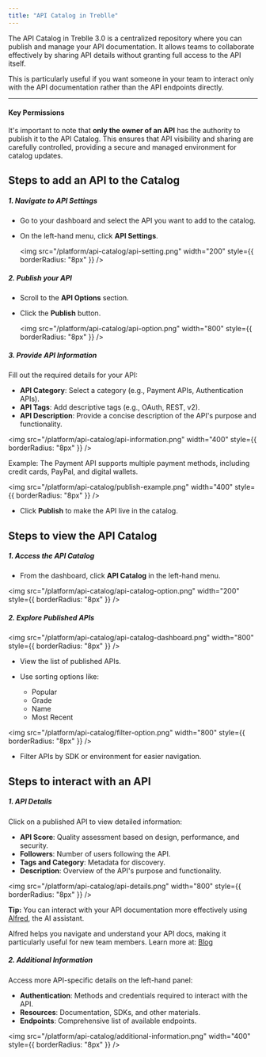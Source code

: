 ```yaml
---
title: "API Catalog in Treblle"
---
```


The API Catalog in Treblle 3.0 is a centralized repository where you can publish and manage your API documentation. It allows teams to collaborate effectively by sharing API details without granting full access to the API itself.

This is particularly useful if you want someone in your team to interact only with the API documentation rather than the API endpoints directly.

---

#### Key Permissions

It's important to note that **only the owner of an API** has the authority to publish it to the API Catalog. This ensures that API visibility and sharing are carefully controlled, providing a secure and managed environment for catalog updates.

## Steps to add an API to the Catalog

##### 1. Navigate to API Settings

- Go to your dashboard and select the API you want to add to the catalog.
- On the left-hand menu, click **API Settings**.

  <img
    src="/platform/api-catalog/api-setting.png"
    width="200"
    style={{ borderRadius: "8px" }}
  />

##### 2. Publish your API

- Scroll to the **API Options** section.
- Click the **Publish** button.

  <img
    src="/platform/api-catalog/api-option.png"
    width="800"
    style={{ borderRadius: "8px" }}
  />

##### 3. Provide API Information

Fill out the required details for your API:

- **API Category**: Select a category (e.g., Payment APIs, Authentication APIs).
- **API Tags**: Add descriptive tags (e.g., OAuth, REST, v2).
- **API Description**: Provide a concise description of the API's purpose and functionality.

<img
  src="/platform/api-catalog/api-information.png"
  width="400"
  style={{ borderRadius: "8px" }}
/>

Example:
The Payment API supports multiple payment methods, including credit cards, PayPal, and digital wallets.

<img
  src="/platform/api-catalog/publish-example.png"
  width="400"
  style={{ borderRadius: "8px" }}
/>

- Click **Publish** to make the API live in the catalog.

## Steps to view the API Catalog

##### 1. Access the API Catalog

- From the dashboard, click **API Catalog** in the left-hand menu.

<img
  src="/platform/api-catalog/api-catalog-option.png"
  width="200"
  style={{ borderRadius: "8px" }}
/>

##### 2. Explore Published APIs

<img
  src="/platform/api-catalog/api-catalog-dashboard.png"
  width="800"
  style={{ borderRadius: "8px" }}
/>

- View the list of published APIs.
- Use sorting options like:

  - Popular
  - Grade
  - Name
  - Most Recent

<img
  src="/platform/api-catalog/filter-option.png"
  width="800"
  style={{ borderRadius: "8px" }}
/>

- Filter APIs by SDK or environment for easier navigation.

## Steps to interact with an API

##### 1. API Details

Click on a published API to view detailed information:

- **API Score**: Quality assessment based on design, performance, and security.
- **Followers**: Number of users following the API.
- **Tags and Category**: Metadata for discovery.
- **Description**: Overview of the API's purpose and functionality.

<img
  src="/platform/api-catalog/api-details.png"
  width="800"
  style={{ borderRadius: "8px" }}
/>

**Tip:** You can interact with your API documentation more effectively using <a href="https://treblle.com/product/alfred" target="_blank" rel="noopener noreferrer"> Alfred</a>, the AI assistant.

Alfred helps you navigate and understand your API docs, making it particularly useful for new team members. Learn more at: <a href="https://blog.treblle.com/whats-new-treblle-3-0-api-catalog/" target="_blank" rel="noopener noreferrer"> Blog</a>

##### 2. Additional Information

Access more API-specific details on the left-hand panel:

- **Authentication**: Methods and credentials required to interact with the API.
- **Resources**: Documentation, SDKs, and other materials.
- **Endpoints**: Comprehensive list of available endpoints.

<img
  src="/platform/api-catalog/additional-information.png"
  width="400"
  style={{ borderRadius: "8px" }}
/>
